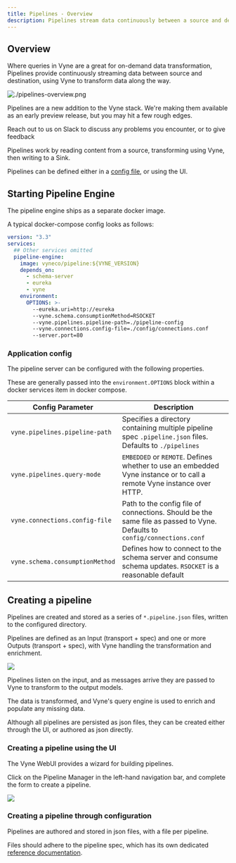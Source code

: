 ```yaml
---
title: Pipelines - Overview
description: Pipelines stream data continuously between a source and destination, transforming with Vyne along the way
---
```





## Overview

Where queries in Vyne are a great for on-demand data transformation, Pipelines provide continuously streaming data between source and destination, using Vyne to transform data along the way.

![./pipelines-overview.png](./pipelines-overview.png)

<Callout title='In beta' type='warning'>

   Pipelines are a new addition to the Vyne stack. We're making them available
   as an early preview release, but you may hit a few rough edges.

   Reach out to us on Slack to discuss any problems you encounter, or to give feedback

</Callout>

Pipelines work by reading content from a source, transforming using Vyne, then writing to a Sink.

Pipelines can be defined either in a [config file](#pipeline-config-spec), or using the UI.

## Starting Pipeline Engine
The pipeline engine ships as a separate docker image.

A typical docker-compose config looks as follows:

```yaml
version: "3.3"
services:
  ## Other services omitted
  pipeline-engine:
    image: vyneco/pipeline:${VYNE_VERSION}
    depends_on:
      - schema-server
      - eureka
      - vyne
    environment:
      OPTIONS: >-
        --eureka.uri=http://eureka
        --vyne.schema.consumptionMethod=RSOCKET
        --vyne.pipelines.pipeline-path=./pipeline-config
        --vyne.connections.config-file=./config/connections.conf
        --server.port=80
```

### Application config
The pipeline server can be configured with the following properties.

These are generally passed into the `environment.OPTIONS` block within a docker services item in
docker compose.

| Config Parameter                | Description                                                                                                                |
|---------------------------------|----------------------------------------------------------------------------------------------------------------------------|
| `vyne.pipelines.pipeline-path`  | Specifies a directory containing multiple pipeline spec `.pipeline.json` files.  Defaults to `./pipelines`                 |
| `vyne.pipelines.query-mode`     | `EMBEDDED` or `REMOTE`. Defines whether to use an embedded Vyne instance or to call a remote Vyne instance over HTTP.      |
| `vyne.connections.config-file`  | Path to the config file of connections.  Should be the same file as passed to Vyne.  Defaults to `config/connections.conf` |
| `vyne.schema.consumptionMethod` | Defines how to connect to the schema server and consume schema updates.  `RSOCKET` is a reasonable default                 |

## Creating a pipeline
Pipelines are created and stored as a series of `*.pipeline.json` files, written to the configured directory.

Pipelines are defined as an Input (transport + spec) and one or more Outputs (transport + spec), with Vyne handling the transformation and enrichment.

![](./pipeline-input-and-output.png)

Pipelines listen on the input, and as messages arrive they are passed to Vyne to transform to
the output models.

The data is transformed, and Vyne's query engine is used to enrich and populate any missing data.

Although all pipelines are persisted as json files, they can be created either through the UI,
or authored as json directly.

### Creating a pipeline using the UI
The Vyne WebUI provides a wizard for building pipelines.

Click on the Pipeline Manager in the left-hand navigation bar, and complete the form
to create a pipeline.

![](./pipeline-wizard-empty.png)

### Creating a pipeline through configuration
Pipelines are authored and stored in json files, with a file per pipeline.

Files should adhere to the pipeline spec, which has its own dedicated [reference documentation](pipeline-specs).

